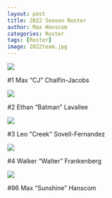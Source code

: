 ```yaml
---
layout: post
title: 2022 Season Roster
author: Max Hanscom
categories: Roster
tags: [Roster]
image: 2022team.jpg
---
```


![](assets/img/filler.png)

#1 Max "CJ" Chalfin-Jacobs

![](filler.png)

#2 Ethan "Batman" Lavallee

![](filler.png)

#3 Leo "Creek" Sovell-Fernandez

![](filler.png)

#4 Walker "Walter" Frankenberg

![](test.JPG)

#96 Max "Sunshine" Hanscom